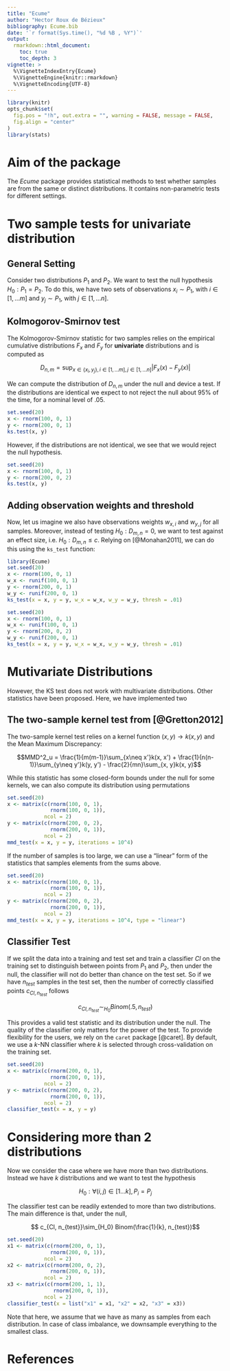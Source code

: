 ```yaml
---
title: "Ecume"
author: "Hector Roux de Bézieux"
bibliography: Ecume.bib
date: '`r format(Sys.time(), "%d %B , %Y")`'
output: 
  rmarkdown::html_document:
    toc: true
    toc_depth: 3
vignette: >
  %\VignetteIndexEntry{Ecume}
  %\VignetteEngine{knitr::rmarkdown}
  %\VignetteEncoding{UTF-8}
---
```


```r
library(knitr)
opts_chunk$set(
  fig.pos = "!h", out.extra = "", warning = FALSE, message = FALSE, 
  fig.align = "center"
)
library(stats)
```

# Aim of the package

The _Ecume_ package provides statistical methods to test whether samples are from the same or distinct distributions. It contains non-parametric tests for different settings. 

# Two sample tests for univariate distribution
## General Setting

Consider two distributions $P_1$ and $P_2$. We want to test the null hypothesis $H_0: P_1 = P_2$. To do this, we have two sets of observations $x_i\sim P_1$, with $i\in[1,\ldots m]$ and $y_j\sim P_1$, with $j\in[1,\ldots n]$. 

## Kolmogorov-Smirnov test

The Kolmogorov-Smirnov statistic for two samples relies on the empirical cumulative distributions $F_x$ and $F_y$ for **univariate** distributions and is computed as

$$D_{n,m}=\sup _{x\in\{x_i, y_j\},i\in[1,\ldots m], j\in[1,\ldots n]}|F_x(x)-F_y(x)|$$

We can compute the distribution of $D_{n,m}$ under the null and device a test. If the distributions are identical we expect to not reject the null about 95% of the time, for a nominal level of $.05$.

```r
set.seed(20)
x <- rnorm(100, 0, 1)
y <- rnorm(200, 0, 1)
ks.test(x, y)
```

However, if the distributions are not identical, we see that we would reject the null hypothesis.

```r
set.seed(20)
x <- rnorm(100, 0, 1)
y <- rnorm(200, 0, 2)
ks.test(x, y)
```

## Adding observation weights and threshold

Now, let us imagine we also have observations weights $w_{x, i}$ and $w_{y, j}$ for all samples. Moreover, instead of testing $H_0:D_{m,n} =0$, we want to test against an effect size, i.e. $H_0:D_{m,n} \leq c$. Relying on [@Monahan2011], we can do this using the `ks_test` function:

```r
library(Ecume)
set.seed(20)
x <- rnorm(100, 0, 1)
w_x <- runif(100, 0, 1)
y <- rnorm(200, 0, 1)
w_y <- runif(200, 0, 1)
ks_test(x = x, y = y, w_x = w_x, w_y = w_y, thresh = .01)
```


```r
set.seed(20)
x <- rnorm(100, 0, 1)
w_x <- runif(100, 0, 1)
y <- rnorm(200, 0, 2)
w_y <- runif(200, 0, 1)
ks_test(x = x, y = y, w_x = w_x, w_y = w_y, thresh = .01)
```

# Mutivariate Distributions

However, the KS test does not work with multivariate distributions. Other statistics have been proposed. Here, we have implemented two

## The two-sample kernel test from [@Gretton2012]

The two-sample kernel test relies on a kernel function $(x, y)\rightarrow k(x, y)$ and the Mean Maximum Discrepancy: 

$$MMD^2_u = \frac{1}{m(m-1)}\sum_{x\neq x'}k(x, x') + \frac{1}{n(n-1)}\sum_{y\neq y'}k(y, y') - \frac{2}{mn}\sum_{x, y}k(x, y)$$

While this statistic has some closed-form bounds under the null for some kernels, we can also compute its distribution using permutations

```r
set.seed(20)
x <- matrix(c(rnorm(100, 0, 1),
              rnorm(100, 0, 1)),
            ncol = 2)
y <- matrix(c(rnorm(200, 0, 2),
              rnorm(200, 0, 1)),
            ncol = 2)
mmd_test(x = x, y = y, iterations = 10^4)
```

If the number of samples is too large, we can use a "linear" form of the statistics that samples elements from the sums above. 

```r
set.seed(20)
x <- matrix(c(rnorm(100, 0, 1),
              rnorm(100, 0, 1)),
            ncol = 2)
y <- matrix(c(rnorm(200, 0, 2),
              rnorm(200, 0, 1)),
            ncol = 2)
mmd_test(x = x, y = y, iterations = 10^4, type = "linear")
```

## Classifier Test

If we split the data into a training and test set and train a classifier $Cl$ on the training set to distinguish between points from $P_1$ and $P_2$, then under the null, the classifier will not do better than chance on the test set. So if we have $n_{test}$ samples in the test set, then the number of correctly classified points $c_{Cl, n_{test}}$ follows

$$ c_{Cl, n_{test}}\sim_{H_0} Binom(.5, n_{test})$$

This provides a valid test statistic and its distribution under the null. The quality of the classifier only matters for the power of the test. To provide flexibility for the users, we rely on the `caret` package [@caret].  By default, we use a $k$-NN classifier where $k$ is selected through cross-validation on the training set.

```r
set.seed(20)
x <- matrix(c(rnorm(200, 0, 1),
              rnorm(200, 0, 1)),
            ncol = 2)
y <- matrix(c(rnorm(200, 0, 2),
              rnorm(200, 0, 1)),
            ncol = 2)
classifier_test(x = x, y = y)
```

# Considering more than 2 distributions

Now we consider the case where we have more than two distributions. Instead we have $k$ distributions and we want to test the hypothesis 

$$H_0:\forall (i,j)\in[1\ldots k], P_i=P_j$$

The classifier test can be readily extended to more than two distributions. The main difference is that, under the null, 

$$ c_{Cl, n_{test}}\sim_{H_0} Binom(\frac{1}{k}, n_{test})$$

```r
set.seed(20)
x1 <- matrix(c(rnorm(200, 0, 1),
              rnorm(200, 0, 1)),
            ncol = 2)
x2 <- matrix(c(rnorm(200, 0, 2),
              rnorm(200, 0, 1)),
            ncol = 2)
x3 <- matrix(c(rnorm(200, 1, 1),
               rnorm(200, 0, 1)),
            ncol = 2)
classifier_test(x = list("x1" = x1, "x2" = x2, "x3" = x3))
```

Note that here, we assume that we have as many as samples from each distribution. In case of class imbalance, we downsample everything to the smallest class.

# References

